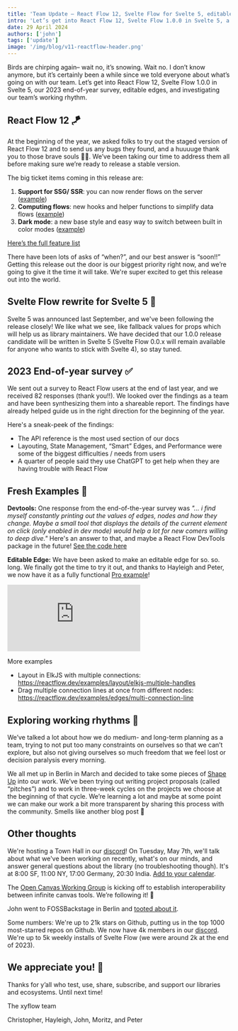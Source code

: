 ```yaml
---
title: 'Team Update – React Flow 12, Svelte Flow for Svelte 5, editable edges'
intro: 'Let’s get into React Flow 12, Svelte Flow 1.0.0 in Svelte 5, a user survey, editable edges, and investigating our team’s working rhythm.'
date: 29 April 2024
authors: ['john']
tags: ['update']
image: '/img/blog/v11-reactflow-header.png'
---
```





<BlogPostLayout>

Birds are chirping again– wait no, it’s snowing. Wait no. I don’t know anymore, but it’s certainly been a while since we told everyone about what’s going on with our team. Let’s get into React Flow 12, Svelte Flow 1.0.0 in Svelte 5, our 2023 end-of-year survey, editable edges, and investigating our team’s working rhythm.

## React Flow 12 🪁

At the beginning of the year, we asked folks to try out the staged version of React Flow 12 and to send us any bugs they found, and a huuuuge thank you to those brave souls 🙏🏻. We’ve been taking our time to address them all before making sure we’re ready to release a stable version.

The big ticket items coming in this release are:

1. **Support for SSG/ SSR**: you can now render flows on the server ([example](https://codesandbox.io/p/devbox/reactflow-v12-next-3xlx3n?workspaceId=25a0577d-5515-44d9-bab2-59b9181e01e3))
2. **Computing flows**: new hooks and helper functions to simplify data flows ([example](https://codesandbox.io/p/sandbox/reactflow-reactive-flow-34lk98?file=/src/Flow.tsx))
3. **Dark mode**: a new base style and easy way to switch between built in color modes ([example](https://codesandbox.io/p/sandbox/reactflow-dark-mode-256l99))

[Here’s the full feature list](https://github.com/xyflow/xyflow/discussions/3764)

There have been lots of asks of “when?”, and our best answer is “soon!!” Getting this release out the door is our biggest priority right now, and we’re going to give it the time it will take. We're super excited to get this release out into the world.

## Svelte Flow rewrite for Svelte 5 🚚

Svelte 5 was announced last September, and we've been following the release closely! We like what we see, like fallback values for props which will help us as library maintainers. We have decided that our 1.0.0 release candidate will be written in Svelte 5 (Svelte Flow 0.0.x will remain available for anyone who wants to stick with Svelte 4), so stay tuned.

## 2023 End-of-year survey ✅

We sent out a survey to React Flow users at the end of last year, and we received 82 responses (thank you!!). We looked over the findings as a team and have been synthesizing them into a shareable report. The findings have already helped guide us in the right direction for the beginning of the year.

Here's a sneak-peek of the findings:

- The API reference is the most used section of our docs
- Layouting, State Management, “Smart” Edges, and Performance were some of the biggest difficulties / needs from users
- A quarter of people said they use ChatGPT to get help when they are having trouble with React Flow

## Fresh Examples 🧼

**Devtools:** One response from the end-of-the-year survey was _"... i find myself constantly printing out the values of edges, nodes and how they change. Maybe a small tool that displays the details of the current element on click (only enabled in dev mode) would help a lot for new comers willing to deep dive."_ Here's an answer to that, and maybe a React Flow DevTools package in the future! [See the code here](https://reactflow.dev/learn/advanced-use/devtools-and-debugging)

<Bleed>
  <RemoteCodeViewer
    route="learn/devtools"
    framework="react"
    showEditor={false}
  />
</Bleed>

**Editable Edge:** We have been asked to make an editable edge for so. so. long. We finally got the time to try it out, and thanks to Hayleigh and Peter, we now have it as a fully functional [Pro example](https://reactflow.dev/examples/edges/editable-edge)!

<Bleed>
  <Embed
    lazy
    src="https://pro-examples.reactflow.dev/editable-edge"
    className="shadow-xs"
  />
</Bleed>

More examples

- Layout in ElkJS with multiple connections: https://reactflow.dev/examples/layout/elkjs-multiple-handles
- Drag multiple connection lines at once from different nodes: https://reactflow.dev/examples/edges/multi-connection-line

## Exploring working rhythms 🥁

We’ve talked a lot about how we do medium- and long-term planning as a team, trying to not put too many constraints on ourselves so that we can’t explore, but also not giving ourselves so much freedom that we feel lost or decision paralysis every morning.

We all met up in Berlin in March and decided to take some pieces of [Shape Up](https://www.notion.so/Newsletter-Blogpost-Spring-2024-c3d6cdae5c9744edbb935435fed058cc?pvs=21) into our work. We’ve been trying out writing project proposals (called “pitches”) and to work in three-week cycles on the projects we choose at the beginning of that cycle. We’re learning a lot and maybe at some point we can make our work a bit more transparent by sharing this process with the community. Smells like another blog post 👀

## Other thoughts

We're hosting a Town Hall in our [discord](https://discord.gg/RJegxRHM?event=1234425553000599583)! On Tuesday, May 7th, we'll talk about what we've been working on recently, what's on our minds, and answer general questions about the library (no troubleshooting though). It's at 8:00 SF, 11:00 NY, 17:00 Germany, 20:30 India. [Add to your calendar](https://calendar.google.com/calendar/event?action=TEMPLATE&tmeid=NXRqcmFubnIycjJyb2JoaGZyajlnZ2V0cjIgY19kOTc3ZTY4MTY4ZmZlYjAyMmQzODVkYmEzZDhmOWY2ZDA2ZmQxZTFiNmViYTMyMWRkZTYyODMyZGE1NzRiMTJjQGc&tmsrc=c_d977e68168ffeb022d385dba3d8f9f6d06fd1e1b6eba321dde62832da574b12c%40group.calendar.google.com).

The [Open Canvas Working Group](https://www.canvasprotocol.org/) is kicking off to establish interoperability between infinite canvas tools. We’re following it! 👀

John went to FOSSBackstage in Berlin and [tooted about it](https://fosstodon.org/@johnrobbjr@mastodon.social).

Some numbers: We're up to 21k stars on Github, putting us in the top 1000 most-starred repos on Github. We now have 4k members in our [discord](https://discord.gg/RVmnytFmGW). We're up to 5k weekly installs of Svelte Flow (we were around 2k at the end of 2023).

## We appreciate you! 🤗

Thanks for y’all who test, use, share, subscribe, and support our libraries and ecosystems. Until next time!

The xyflow team

Christopher, Hayleigh, John, Moritz, and Peter

</BlogPostLayout>
